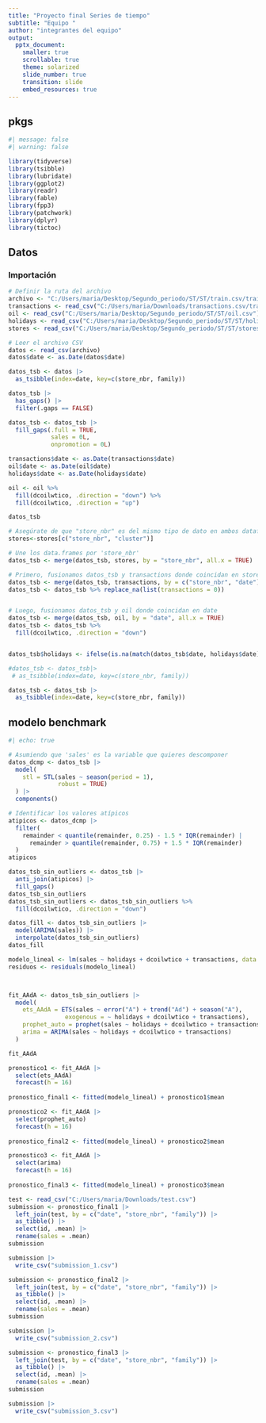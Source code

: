 ---
title: "Proyecto final Series de tiempo"
subtitle: "Equipo "
author: "integrantes del equipo"
output:
  pptx_document:
    smaller: true
    scrollable: true
    theme: solarized
    slide_number: true
    transition: slide
    embed_resources: true
---



## pkgs

```{r}
#| message: false
#| warning: false

library(tidyverse)
library(tsibble)
library(lubridate)
library(ggplot2)
library(readr)
library(fable)
library(fpp3)
library(patchwork)
library(dplyr)
library(tictoc)
```

## Datos

### Importación

```{r}
# Definir la ruta del archivo
archivo <- "C:/Users/maria/Desktop/Segundo_periodo/ST/ST/train.csv/train.csv"
transactions <- read_csv("C:/Users/maria/Downloads/transactions.csv/transactions.csv")
oil <- read_csv("C:/Users/maria/Desktop/Segundo_periodo/ST/ST/oil.csv")
holidays <- read_csv("C:/Users/maria/Desktop/Segundo_periodo/ST/ST/holidays_events.csv")
stores <- read_csv("C:/Users/maria/Desktop/Segundo_periodo/ST/ST/stores.csv")

# Leer el archivo CSV
datos <- read_csv(archivo)
datos$date <- as.Date(datos$date)

datos_tsb <- datos |>
  as_tsibble(index=date, key=c(store_nbr, family))

datos_tsb |> 
  has_gaps() |> 
  filter(.gaps == FALSE)

datos_tsb <- datos_tsb |> 
  fill_gaps(.full = TRUE, 
            sales = 0L, 
            onpromotion = 0L)

transactions$date <- as.Date(transactions$date)
oil$date <- as.Date(oil$date)
holidays$date <- as.Date(holidays$date)

oil <- oil %>%
  fill(dcoilwtico, .direction = "down") %>%
  fill(dcoilwtico, .direction = "up")

datos_tsb

# Asegúrate de que "store_nbr" es del mismo tipo de dato en ambos dataframes
stores<-stores[c("store_nbr", "cluster")]

# Une los data.frames por 'store_nbr'
datos_tsb <- merge(datos_tsb, stores, by = "store_nbr", all.x = TRUE)

# Primero, fusionamos datos_tsb y transactions donde coincidan en store_nbr y date
datos_tsb <- merge(datos_tsb, transactions, by = c("store_nbr", "date"), all.x = TRUE)
datos_tsb <- datos_tsb %>% replace_na(list(transactions = 0))


# Luego, fusionamos datos_tsb y oil donde coincidan en date
datos_tsb <- merge(datos_tsb, oil, by = "date", all.x = TRUE)
datos_tsb <- datos_tsb %>%
  fill(dcoilwtico, .direction = "down")


datos_tsb$holidays <- ifelse(is.na(match(datos_tsb$date, holidays$date)), 0, 1)

#datos_tsb <- datos_tsb|>
 # as_tsibble(index=date, key=c(store_nbr, family)) 

datos_tsb <- datos_tsb |>
  as_tsibble(index=date, key=c(store_nbr, family))

```


## modelo benchmark

```{r}
#| echo: true

# Asumiendo que 'sales' es la variable que quieres descomponer
datos_dcmp <- datos_tsb |> 
  model(
    stl = STL(sales ~ season(period = 1), 
              robust = TRUE)
  ) |> 
  components()

# Identificar los valores atípicos
atipicos <- datos_dcmp |> 
  filter(
    remainder < quantile(remainder, 0.25) - 1.5 * IQR(remainder) | 
      remainder > quantile(remainder, 0.75) + 1.5 * IQR(remainder)
  )
atipicos

```



```{r}
datos_tsb_sin_outliers <- datos_tsb |> 
  anti_join(atipicos) |> 
  fill_gaps()
datos_tsb_sin_outliers
datos_tsb_sin_outliers <- datos_tsb_sin_outliers %>%
  fill(dcoilwtico, .direction = "down")

datos_fill <- datos_tsb_sin_outliers |> 
  model(ARIMA(sales)) |> 
  interpolate(datos_tsb_sin_outliers)
datos_fill

modelo_lineal <- lm(sales ~ holidays + dcoilwtico + transactions, data = datos_tsb_sin_outliers)
residuos <- residuals(modelo_lineal)



fit_AAdA <- datos_tsb_sin_outliers |> 
  model(
    ets_AAdA = ETS(sales ~ error("A") + trend("Ad") + season("A"), 
                exogenous = ~ holidays + dcoilwtico + transactions),
    prophet_auto = prophet(sales ~ holidays + dcoilwtico + transactions),
    arima = ARIMA(sales ~ holidays + dcoilwtico + transactions)
  )

fit_AAdA

pronostico1 <- fit_AAdA |> 
  select(ets_AAdA)
  forecast(h = 16)
  
pronostico_final1 <- fitted(modelo_lineal) + pronostico1$mean

pronostico2 <- fit_AAdA |> 
  select(prophet_auto)
  forecast(h = 16)
  
pronostico_final2 <- fitted(modelo_lineal) + pronostico2$mean

pronostico3 <- fit_AAdA |> 
  select(arima)
  forecast(h = 16)
  
pronostico_final3 <- fitted(modelo_lineal) + pronostico3$mean


```

```{r}
test <- read_csv("C:/Users/maria/Downloads/test.csv")
submission <- pronostico_final1 |> 
  left_join(test, by = c("date", "store_nbr", "family")) |> 
  as_tibble() |> 
  select(id, .mean) |> 
  rename(sales = .mean)
submission

submission |> 
  write_csv("submission_1.csv")

submission <- pronostico_final2 |> 
  left_join(test, by = c("date", "store_nbr", "family")) |> 
  as_tibble() |> 
  select(id, .mean) |> 
  rename(sales = .mean)
submission

submission |> 
  write_csv("submission_2.csv")

submission <- pronostico_final3 |> 
  left_join(test, by = c("date", "store_nbr", "family")) |> 
  as_tibble() |> 
  select(id, .mean) |> 
  rename(sales = .mean)
submission

submission |> 
  write_csv("submission_3.csv")


```

